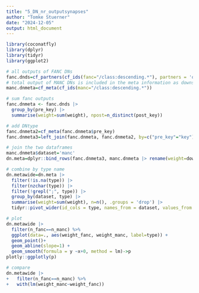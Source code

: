 ```yaml
---
title: "5_DN_nr_outputsynapses"
author: "Tomke Stuerner"
date: "2024-12-05"
output: html_document
---
```


```r
library(coconatfly)
library(dplyr)
library(tidyr)
library(ggplot2)
```


```r
# all outputs of FANC DNs
fanc.dnds=cf_partners(cf_ids(fanc="/class:descending.*"), partners = 'o')
# total output of MANC DNs is included in the meta information as downstream
manc.dnmeta=cf_meta(cf_ids(manc="/class:descending.*"))

# sum fanc outputs
fanc.dnmeta <- fanc.dnds |> 
  group_by(pre_key) |> 
  summarise(weight=sum(weight), npost=n_distinct(post_key))

# add DNtype
fanc.dnmeta2=cf_meta(fanc.dnmeta$pre_key)
fanc.dnmeta3=left_join(fanc.dnmeta, fanc.dnmeta2, by=c("pre_key"="key"))

# join the two dataframes
manc.dnmeta$dataset='manc'
dn.meta=dplyr::bind_rows(fanc.dnmeta3, manc.dnmeta |> rename(weight=downstream))

# combine by type name
dn.metawide=dn.meta |> 
  filter(!is.na(type)) |> 
  filter(nzchar(type)) |> 
  filter(!grepl(";", type)) |> 
  group_by(dataset, type) |> 
  summarise(weight=sum(weight), n=n(), .groups = 'drop') |> 
  tidyr::pivot_wider(id_cols = type, names_from = dataset, values_from = c(weight, n))
```

```r
# plot
dn.metawide |> 
  filter(n_fanc==n_manc) %>%
  ggplot(data=., aes(weight_fanc, weight_manc, label=type)) +
  geom_point()+
  geom_abline(slope=1) + 
  geom_smooth(formula = y ~x+0, method = lm)->p
plotly::ggplotly(p)
```

```r
# compare
dn.metawide |> 
+   filter(n_fanc==n_manc) %>%
+   with(lm(weight_manc~weight_fanc))
```
